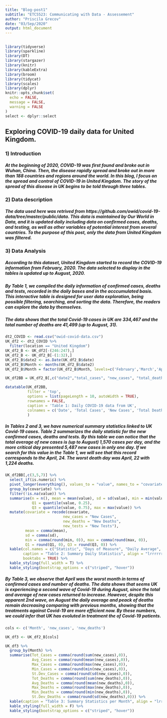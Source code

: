 ```yaml
---
title: "Blog-post1"
subtitle: "ETC5523: Communicating with Data - Assessement"
author: "Priscila Grecov"
date: "03/Sep/2020"
output: html_document
---
```

## 

```r
library(tidyverse)
library(sparkline)
library(DT)
library(stargazer)
library(knitr)
library(kableExtra)
library(broom)
library(tidycat)
library(scales)
library(dplyr)
knitr::opts_chunk$set(
  echo = FALSE,
  message = FALSE,
  warning = FALSE
)
select <- dplyr::select
```

## Exploring COVID-19 daily data for United Kingdom.  
  
### 1) Introduction 

##### At the beginning of 2020, COVID-19 was first found and broke out in Wuhan, China. Then, the disease rapidly spread and broke out in more than 188 countries and regions around the world. In this blog, I focus on the spread and control of COVID-19 in United Kingdom. The story of the spread of this disease in UK begins to be told through three tables.

### 2) Data description
  
##### The data used here was retrived from https://github.com/owid/covid-19-data/tree/master/public/data. This data is maintained by Our World in Data, and it is updated daily including data on confirmed cases, deaths, and testing, as well as other variables of potential interest from several countries. To the purpose of this post, only the data from United Kingdom was filtered.

### 3) Data Analysis  

##### According to this dataset, United Kingdom started to record the COVID-19 information from February, 2020. The data selected to display in the tables is updated up to August, 2020.  
  
##### By Table 1, we compiled the daily information of confirmed cases, deaths and tests, recorded in the daily bases and in the acccumulated basis. This interactive table is designed for user data exploration, being possible filtering, searching, and sorting the data. Therefore, the readers can explore the data by themselves.

##### The data shows that the total Covid-19 cases in UK are 334,467 and the total number of deaths are 41,499 (up to August, 31).

  
```r
dt2_COVID <- read.csv("owid-covid-data.csv")
UK_df2 <- dt2_COVID %>%
  filter(location == "United Kingdom") 
UK_df2_B <- UK_df2[-(246:247),]
UK_df2_B <- UK_df2_B[-(1:32),]
UK_df2_B$date2 <- as.Date(UK_df2_B$date)
UK_df2_B$Month <- months(UK_df2_B$date2)
UK_df2_B$Month = factor(UK_df2_B$Month, levels=c('February','March','April','May','June','July','August'))
```


```r
UK_df2BB = UK_df2_B[,c("date2","total_cases", "new_cases", "total_deaths", "new_deaths", "total_tests", "new_tests")]

datatable(UK_df2BB, 
          filter = 'top', 
          options = list(pageLength = 10, autoWidth = TRUE), 
          rownames = FALSE, 
          caption = 'Table 1: Daily COVID-19 data from UK',
          colnames = c('Date', 'Total Cases', 'New Cases', 'Total Deaths', 'New Deaths', 'Total Tests', 'New Tests')
          )
```
  
  
  
##### In Tables 2 and 3, we have numerical summary statistics linked to UK Covid-19 cases. Table 2 summarizes the daily statistic for the new confirmed cases, deaths and tests. By this table we can notice that the total average of new cases is (up to August) 1,570 cases per day, and the more critical day presented 5,487 new cases in only one day. If we search for this value in the Table 1, we will see that this record corresponds to the April, 24. The worst death day was April, 22 with 1,224 deaths.



```r
UK_df2BB[,c(3,5,7)] %>% 
  select_if(is.numeric) %>% 
  pivot_longer(everything(), values_to = "value", names_to = "covariate") %>% 
  group_by(covariate) %>% 
  filter(!is.na(value)) %>% 
  summarise(n = n(), mean = mean(value), sd = sd(value), min = min(value),
            Q1 = quantile(value, 0.25), 
            Q3 = quantile(value, 0.75), max = max(value)) %>% 
  mutate(covariate = recode(covariate,
                          new_cases = "New Cases",
                          new_deaths = "New Deaths",
                          new_tests = "New Tests"),
         mean = comma(mean),
         sd = comma(sd),
         min = comma(round(min, 0)), max = comma(round(max, 0)), 
         Q1 = round(Q1, 0), Q3 = round(Q3, 0)) %>% 
  kable(col.names = c("Statistic", "Days of Measure", "Daily Average", "Daily St. Dev.", "Minimum Daily", "Pctl(25)", "Pctl(75)", "Maximum Daily"), 
        caption = "Table 2: Summary Daily Statistics", align = "lrrrrrrr",
        booktabs = TRUE) %>%
  kable_styling(full_width = T) %>%
  kable_styling(bootstrap_options = c("striped", "hover"))

```
  
  
##### By Table 3, we observe that April was the worst month in terms of confirmed cases and number of deaths. The data shows that seems UK is experiencing a second wave of Covid-19 during August, since the total and average of new cases returned to increase. However, despite this apparent 2nd wave, on August the daily average and peack of deaths remain decreasing comparing with previous months, showing that the treatments against Covid-19 are more efficient now. By these numbers, we could infer that UK has evoluted in treatment the of Covid-19 patients.


```r
cols <- c('Month', 'new_cases', 'new_deaths')

UK_df3 <- UK_df2_B[cols]

UK_df3 %>% 
  group_by(Month) %>% 
  summarise(Tot_Cases = comma(round(sum(new_cases),0)),
            Avg_Cases = comma(round(mean(new_cases),0)),
            Max_Cases = comma(round(max(new_cases),0)),
            Min_Cases = comma(round(min(new_cases),0)),
            St.Dev_Cases = comma(round(sd(new_cases),0)),
            Tot_Deaths = comma(round(sum(new_deaths),0)),
            Avg_Deaths = comma(round(mean(new_deaths),0)),
            Max_Deaths = comma(round(max(new_deaths),0)),
            Min_Deaths = comma(round(min(new_deaths),0)),
            St.Dev_Deaths = comma(round(sd(new_deaths),0))) %>%
  kable(caption = "Table 3: Summary Statistics per Month", align = "lrrrrrrrrrr", booktabs = TRUE) %>%
  kable_styling(full_width = F) %>%
  kable_styling(bootstrap_options = c("striped", "hover"))
```


